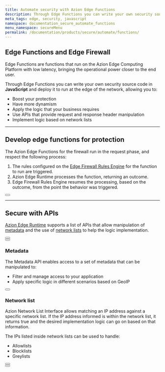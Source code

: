 ```yaml
---
title: Automate security with Azion Edge Functions
description: Through Edge Functions you can write your own security source code in JavaScript and deploy it to run at the edge of the network.
meta_tags: edge, security, javascript
namespace: documentation_secure_automate_functions
menu_namespace: secureMenu
permalink: /documentation/products/secure/automate/functions/
---
```



## Edge Functions and Edge Firewall

Edge Functions are functions that run on the Azion Edge Computing Platform with low latency, bringing the operational power closer to the end user.

Through Edge Functions you can write your own security source code in **JavaScript** and deploy it to run at the edge of the network, allowing you to:

- Boost your protection
- Have more dynamism
- Apply the logic that your business requires
- Use APIs that provide request and response header manipulation
- Implement logic based on network lists

---

## Develop edge functions for protection

The Azion Edge Functions for the firewall run in the request phase, and respect the following process: 

1. The rules configured on the [Edge Firewall Rules Engine](/en/documentation/products/edge-firewall/rules-engine/) for the function to run are triggered.
2. Azion Edge Runtime processes the function, returning an outcome.
3. Edge Firewall Rules Engine resumes the processing, based on the outcome, from the point the behavior was triggered.

<Button href="/en/documentation/products/edge-firewall/edge-functions/firewall/" text="go to edge functions for edge firewall reference" variant="secondary" target="_blank"></Button>

---

## Secure with APIs

[Azion Edge Runtime](/en/documentation/products/edge-application/edge-functions/runtime/overview) supports a list of APIs that allow manipulation of [metadata](/en/documentation/products/secure/automate/functions/#metadata) and the use of [network lists](/en/documentation/products/secure/automate/functions/##network-list) to help the logic implementation.

<Button href="/en/documentation/products/edge-application/edge-functions/runtime-apis/javascript/" text="go to supported Web APIs" variant="secondary" target="_blank"></Button>
<br />
<Button href="/en/documentation/products/azion-edge-runtime/compatibility/node/" text="go to node.js compatibility" variant="secondary" target="_blank"></Button>

### Metadata

The Metadata API enables access to a set of metadata that can be manipulated to:

- Filter and manage access to your application
- Apply specific logic in different scenarios based on GeoIP

<Button href="/en/documentation/products/edge-application/edge-functions/runtime/api-reference/metadata/" text="go to metadata api reference" variant="secondary" target="_blank"></Button>

### Network list

Azion Network List Interface allows matching an IP address against a specific network list. If the IP address informed is within the network list, it returns true and the desired implementation logic can go on based on that information.

The IPs listed inside network lists can be used to handle:

- Allowlists
- Blocklists
- Greylists

<Button href="/en/documentation/products/edge-application/edge-functions/runtime/api-reference/metadata/" text="go to network list api reference" variant="secondary" target="_blank"></Button>
<br />
<Button href="/en/documentation/products/edge-firewall/network-layer-protection/network-lists/" text="go to network list reference" variant="secondary" target="_blank"></Button>

